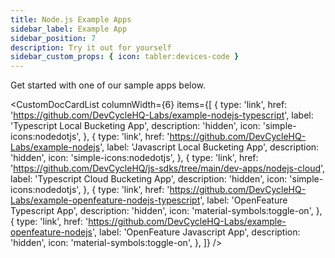 ```yaml
---
title: Node.js Example Apps
sidebar_label: Example App
sidebar_position: 7
description: Try it out for yourself
sidebar_custom_props: { icon: tabler:devices-code }
---
```


Get started with one of our sample apps below.


<CustomDocCardList
  columnWidth={6}
  items={[
    {
      type: 'link',
      href: 'https://github.com/DevCycleHQ-Labs/example-nodejs-typescript',
      label: 'Typescript Local Bucketing App',
      description: 'hidden',
      icon: 'simple-icons:nodedotjs',
    },
    {
      type: 'link',
      href: 'https://github.com/DevCycleHQ-Labs/example-nodejs',
      label: 'Javascript Local Bucketing App',
      description: 'hidden',
      icon: 'simple-icons:nodedotjs',
    },
    {
      type: 'link',
      href: 'https://github.com/DevCycleHQ/js-sdks/tree/main/dev-apps/nodejs-cloud',
      label: 'Typescript Cloud Bucketing App',
      description: 'hidden',
      icon: 'simple-icons:nodedotjs',
    },
    {
      type: 'link',
      href: 'https://github.com/DevCycleHQ-Labs/example-openfeature-nodejs-typescript',
      label: 'OpenFeature Typescript App',
      description: 'hidden',
      icon: 'material-symbols:toggle-on',
    },
    {
      type: 'link',
      href: 'https://github.com/DevCycleHQ-Labs/example-openfeature-nodejs',
      label: 'OpenFeature Javascript App',
      description: 'hidden',
      icon: 'material-symbols:toggle-on',
    },
  ]}
/>